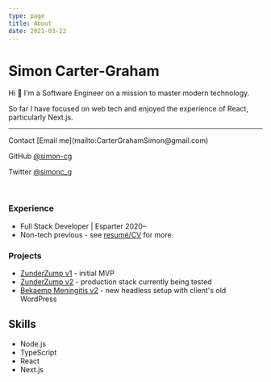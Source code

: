 ```yaml
---
type: page
title: About
date: 2021-03-22
---
```


# Simon Carter-Graham

Hi 👋 I'm a Software Engineer on a mission to master modern technology.

So far I have focused on web tech and enjoyed the experience of React, particularly Next.js.

---

<div>
  Contact [Email me](mailto:CarterGrahamSimon@gmail.com)

  GitHub [@simon-cg](https://github.com/simon-cg)

  Twitter [@simonc_g](https://twitter.com/simonc_g)
</div>

<br />

### Experience

- Full Stack Developer | Esparter 2020–
- Non-tech previous - see [resumé/CV](/simon-cg_cv.pdf) for more.

### Projects

- [ZunderZump v1](https://zunderzump.co.uk) - initial MVP
- [ZunderZump v2](https://zz-prod-client.vercel.app) - production stack currently being tested
- [Bekaemp Meningitis v2](https://bekaemp-meningitis-new-simon-cg.vercel.app) - new headless setup with client's old WordPress

## Skills

- Node.js
- TypeScript
- React
- Next.js
